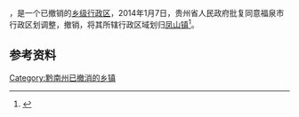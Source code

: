 '''{{PAGENAMEBASE}}'''，是{{PRC admin/fullname|52/27/02}}一个已撤销的[[乡级行政区|乡级行政区]]，2014年1月7日，贵州省人民政府批复同意福泉市行政区划调整，撤销{{PAGENAMEBASE}}，将其所辖行政区域划归[[凤山镇_(福泉市)|凤山镇]]<ref>{{Cite web |url=http://www.gzgov.gov.cn/xxgk/jbxxgk/fgwj/zfwj/qfh/201507/t20150703_298181.html |title=省人民政府关于同意福泉市行政区划调整的批复 |accessdate=2017-09-01 |archive-date=2017-08-31 |archive-url=https://web.archive.org/web/20170831002201/http://www.gzgov.gov.cn/xxgk/jbxxgk/fgwj/zfwj/qfh/201507/t20150703_298181.html |dead-url=no }}</ref>。

== 参考资料 ==

{{reflist}}

{{行政区划小作品}}

[[Category:黔南州已撤消的乡镇|Category:黔南州已撤消的乡镇]]